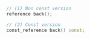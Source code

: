 
```cpp
// (1) Non const version
reference back();

// (2) Const version
const_reference back() const;
```
